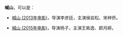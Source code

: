 '''喊山'''，可以是：

* [[喊山_(2013年电影)|喊山 (2013年电影)]]，导演李彦廷，主演侯岩松、宋梓侨。

* [[喊山_(2015年电影)|喊山 (2015年电影)]]，导演杨子，主演王紫逸、郎月婷。

{{disambig|Cat=二字作品消歧义}}